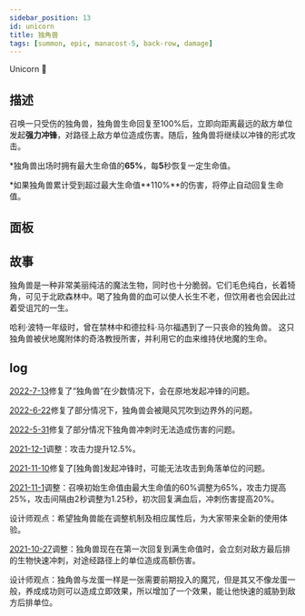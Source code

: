 ```yaml
---
sidebar_position: 13
id: unicorn
title: 独角兽
tags: [summon, epic, manacost-5, back-row, damage]
---
```


Unicorn 🦄

<!--truncate-->



<CardBasics cardKey={id}/>


## 描述

召唤一只受伤的独角兽，独角兽生命回复至100%后，立即向距离最远的敌方单位发起**强力冲锋**，对路径上敌方单位造成伤害。随后，独角兽将继续以冲锋的形式攻击。

*独角兽出场时拥有最大生命值的**65%**，每**5**秒恢复一定生命值。

*如果独角兽累计受到超过最大生命值**110%**的伤害，将停止自动回复生命值。

## 面板


<LevelComponent/>


<CardDynamicTable cardKey={id}/>


<CardComplexTable cardKey={id}/>


## 故事

独角兽是一种非常美丽纯洁的魔法生物，同时也十分脆弱。它们毛色纯白，长着犄角，可见于北欧森林中。喝了独角兽的血可以使人长生不老，但饮用者也会因此过着受诅咒的一生。

哈利·波特一年级时，曾在禁林中和德拉科·马尔福遇到了一只丧命的独角兽。 这只独角兽被伏地魔附体的奇洛教授所害，并利用它的血来维持伏地魔的生命。

## log

[2022-7-13](/blog/220713-update-annc#fix)修复了“独角兽”在少数情况下，会在原地发起冲锋的问题。

[2022-6-22](/blog/220622-update-annc#fix)修复了部分情况下，独角兽会被飓风咒吹到边界外的问题。

[2022-5-31](/blog/230601-update-annc#fix)修复了部分情况下独角兽冲刺时无法造成伤害的问题。

[2021-12-1](/blog/211201-update-annc#adjustment)调整：攻击力提升12.5%。

[2021-11-10](/blog/211110-update-annc#fix)修复了[独角兽]发起冲锋时，可能无法攻击到角落单位的问题。

[2021-11-1](/blog/211101-append-annc#adjustment)调整：召唤初始生命值由最大生命值的60%调整为65%，攻击力提高25%，攻击间隔由2秒调整为1.25秒，初次回复满血后，冲刺伤害提高20%。

设计师观点：希望独角兽能在调整机制及相应属性后，为大家带来全新的使用体验。

[2021-10-27](/blog/211027-update-annc#adjustment)调整：独角兽现在在第一次回复到满生命值时，会立刻对敌方最后排的生物快速冲刺，对途经路径上的单位造成高额伤害。

设计师观点：独角兽与龙蛋一样是一张需要前期投入的魔咒，但是其又不像龙蛋一般，养成成功则可以造成立即效果，所以增加了一个效果，能让他快速的威胁到敌方后排单位。


